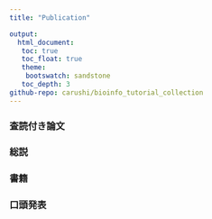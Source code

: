 ```yaml
---
title: "Publication"

output: 
  html_document:
   toc: true
   toc_float: true
   theme:
    bootswatch: sandstone 
   toc_depth: 3
github-repo: carushi/bioinfo_tutorial_collection
---
```




### 査読付き論文

### 総説


### 書籍

### 口頭発表


